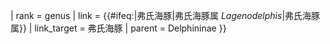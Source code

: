 {{Don't edit this line {{{machine code|}}}
| scientific_name = {{#ifeq:{{PAGENAMEBASE}}|弗氏海豚||Lagenodelphis}}
| rank = genus
| link = {{#ifeq:{{PAGENAMEBASE}}|弗氏海豚|弗氏海豚属 ''Lagenodelphis''|弗氏海豚属}}
| link_target = 弗氏海豚
| parent = Delphininae
}}